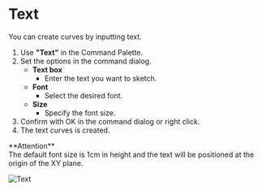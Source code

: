 
# Text

<Reference shortcut="" command="Text" button="" />

You can create curves by inputting text.

1. Use **"Text"** in the Command Palette.
2. Set the options in the command dialog.
    - **Text box**
        - Enter the text you want to sketch.
    - **Font**
        - Select the desired font.
    - **Size**
        - Specify the font size.
3. Confirm with OK in the command dialog or right click.
4. The text curves is created.

<Callout emoji="❗">
**Attention**<br />
The default font size is 1cm in height and the text will be positioned at the origin of the XY plane.
</Callout>

![Text](/img/text.gif)